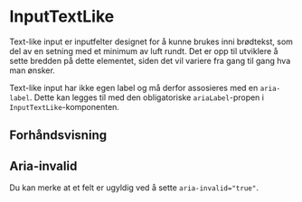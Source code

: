 
<Meta of={InputTextLikeStories} />

# InputTextLike

Text-like input er inputfelter designet for å kunne brukes inni brødtekst, som del av en setning med et minimum av luft rundt.
Det er opp til utviklere å sette bredden på dette elementet, siden det vil variere fra gang til gang hva man ønsker.

Text-like input har ikke egen label og må derfor assosieres med en `aria-label`. Dette kan legges til med den obligatoriske `ariaLabel`-propen i `InputTextLike`-komponenten.

## Forhåndsvisning

<Canvas of={InputTextLikeStories.Standard} />
<Controls of={InputTextLikeStories.Standard} />

## Aria-invalid

Du kan merke at et felt er ugyldig ved å sette `aria-invalid="true"`.

<Canvas of={InputTextLikeStories.AriaInvalid} />
<Controls of={InputTextLikeStories.AriaInvalid} />
